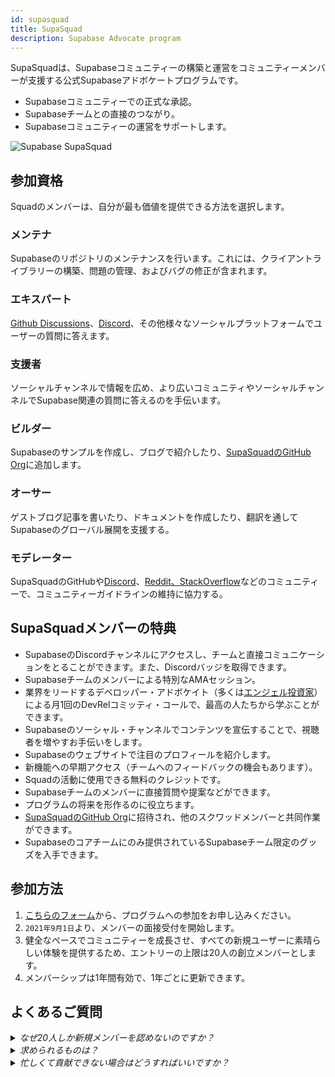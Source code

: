 ```yaml
---
id: supasquad
title: SupaSquad
description: Supabase Advocate program
---
```


SupaSquadは、Supabaseコミュニティーの構築と運営をコミュニティーメンバーが支援する公式Supabaseアドボケートプログラムです。

- Supabaseコミュニティーでの正式な承認。
- Supabaseチームとの直接のつながり。
- Supabaseコミュニティーの運営をサポートします。

![Supabase SupaSquad](/img/supabase-squad.png)

## 参加資格

Squadのメンバーは、自分が最も価値を提供できる方法を選択します。

### メンテナ

Supabaseのリポジトリのメンテナンスを行います。これには、クライアントライブラリーの構築、問題の管理、およびバグの修正が含まれます。

### エキスパート

[Github Discussions](https://github.com/supabase/supabase/discussions)、[Discord](https://discord.supabase.com)、その他様々なソーシャルプラットフォームでユーザーの質問に答えます。

### 支援者

ソーシャルチャンネルで情報を広め、より広いコミュニティやソーシャルチャンネルでSupabase関連の質問に答えるのを手伝います。

### ビルダー

Supabaseのサンプルを作成し、ブログで紹介したり、[SupaSquadのGitHub Org](https://github.com/supasquad)に追加します。

### オーサー

ゲストブログ記事を書いたり、ドキュメントを作成したり、翻訳を通してSupabaseのグローバル展開を支援する。

### モデレーター

SupaSquadのGitHubや[Discord](https://discord.supabase.com)、[Reddit](https://reddit.com/r/Supabase/)[、StackOverflow](https://stackoverflow.com/questions/tagged/supabase)などのコミュニティーで、コミュニティーガイドラインの維持に協力する。

## SupaSquadメンバーの特典

- SupabaseのDiscordチャンネルにアクセスし、チームと直接コミュニケーションをとることができます。また、Discordバッジを取得できます。
- Supabaseチームのメンバーによる特別なAMAセッション。
- 業界をリードするデベロッパー・アドボケイト（多くは[エンジェル投資家](/blog/2021/03/25/angels-of-supabase)）による月1回のDevRelコミッティ・コールで、最高の人たちから学ぶことができます。
- Supabaseのソーシャル・チャンネルでコンテンツを宣伝することで、視聴者を増やすお手伝いをします。
- Supabaseのウェブサイトで注目のプロフィールを紹介します。
- 新機能への早期アクセス（チームへのフィードバックの機会もあります）。
- Squadの活動に使用できる無料のクレジットです。
- Supabaseチームのメンバーに直接質問や提案などができます。
- プログラムの将来を形作るのに役立ちます。
- [SupaSquadのGitHub Org](https://github.com/supasquad)に招待され、他のスクワッドメンバーと共同作業ができます。
- Supabaseのコアチームにのみ提供されているSupabaseチーム限定のグッズを入手できます。

## 参加方法


1. [こちらのフォーム](https://airtable.com/shr0FtLqLfhpuEya8)から、プログラムへの参加をお申し込みください。
2. `2021年9月1日`より、メンバーの面接受付を開始します。
3. 健全なペースでコミュニティーを成長させ、すべての新規ユーザーに素晴らしい体験を提供するため、エントリーの上限は20人の創立メンバーとします。
4. メンバーシップは1年間有効で、1年ごとに更新できます。

## よくあるご質問

<details>
   <summary><i>なぜ20人しか新規メンバーを認めないのですか？</i></summary>
    Supabaseチームは20人しかいませんので、20人追加するのは大変なことだと思います。本当は希望者全員に入会していただきたいのですが、全員が確実に入会できるようにしたいのです。 
    でも、スクワッドに参加してくれた皆さんには、素晴らしい経験をしてもらいたいとも思っています。将来的には、毎月のノルマを課すなど、受け入れ態勢を充実させていきたいと考えています。
</details>
<details>
   <summary><i>求められるものは？</i></summary>
    ほとんどが熱意です。オープンソースに興味があり、参加したいと思っているなら、SpaSquadプログラムは素晴らしいチャネルです。あなたのスキルに合った方法で、コミュニティに貢献する機会が与えられます。 
    コミュニティに貢献する機会が与えられます。
</details>
<details>
   <summary><i>忙しくて貢献できない場合はどうすればいいですか？</i></summary>
    心配ありません。このプログラムは仕事ではありません。Supabaseのエコシステムの中で、あなたのスキルセットとオーディエンスを構築する機会にすぎません。
</details>
